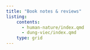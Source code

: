 ```yaml
---
title: "Book notes & reviews"
listing:
    contents: 
      - human-nature/index.qmd
      - dung-viec/index.qmd
    type: grid
---
```

